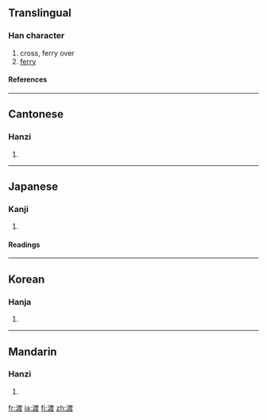 ==Translingual==
===Han character===
{{Han char|rn=85|rad=水|as=09|sn=12|four=3014<sub>7</sub>|canj=水戈廿水 (EITE)|ids=⿰[[氵]][[度]]}}
# cross, ferry over
# [[ferry]]
====References====
{{Han ref|kx=0634.010|dkj=17765|dj=1040.080|hdz=31683.120|uh=6E21|ud=28193|bh=B4E7|bd=46311}}

----

==Cantonese==
===Hanzi===
{{yue-hanzi|jyut=|y=dou6}}
# {{defn|Cantonese}}

----
==Japanese==
===Kanji===
{{ja-kanji|grade=c|rs=水09}}
# {{defn|Japanese}} 
====Readings====
{{ja-readings|on=[[と]] (to)|kun=[[わたる]] (wataru), [[わたす]] (watasu), [[わたし]] (watashi)}}

----
==Korean==
===Hanja===
{{ko-hanja|hangeul=도|eumhun=|rv=do|mr=to|y=to}}
# {{defn|Korean}}

----
==Mandarin==
===Hanzi===
{{cmn-hanzi|pin=[[dù]] ([[du4]]), [[fēng]] ([[feng1]])|wg=tu<sup>4</sup>, feng<sup>1</sup>}}
# {{defn|Mandarin}}

[[fr:渡]]
[[ja:渡]]
[[fi:渡]]
[[zh:渡]]